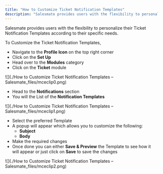 ```yaml
---
title: "How to Customize Ticket Notification Templates"
description: "Salesmate provides users with the flexibility to personalize their Ticket Notification Templates according to their specific needs...."
---
```


Salesmate provides users with the flexibility to personalize their Ticket Notification Templates according to their specific needs.

To Customize the Ticket Notification Templates,

*   Navigate to the **Profile Icon** on the top right corner
*   Click on the **Set Up**
*   Head over to the **Modules** category
*   Click on the **Ticket** module

![](./How to Customize Ticket Notification Templates – Salesmate_files/mceclip0.png)

*   Head to the **Notifications** section
*   You will the List of the **Notification Templates**

![](./How to Customize Ticket Notification Templates – Salesmate_files/mceclip1.png)

*   Select the preferred Template
*   A popup will appear which allows you to customize the following:
    *   **Subject**
    *   **Body**
*   Make the required changes
*   Once done you can either **Save & Preview** the Template to see how it will appear or just click on **Save** to save the changes

![](./How to Customize Ticket Notification Templates – Salesmate_files/mceclip2.png)